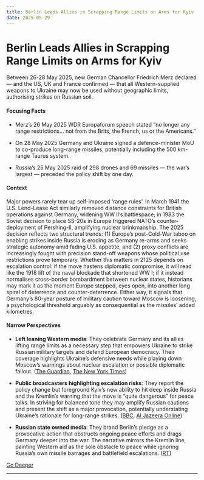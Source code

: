 ```yaml
---
title: Berlin Leads Allies in Scrapping Range Limits on Arms for Kyiv
date: 2025-05-29
---
```


# Berlin Leads Allies in Scrapping Range Limits on Arms for Kyiv

Between 26-28 May 2025, new German Chancellor Friedrich Merz declared — and the US, UK and France confirmed — that all Western-supplied weapons to Ukraine may now be used without geographic limits, authorising strikes on Russian soil.

#### Focusing Facts

- Merz’s 26 May 2025 WDR Europaforum speech stated “no longer any range restrictions… not from the Brits, the French, us or the Americans.”

- On 28 May 2025 Germany and Ukraine signed a defence-minister MoU to co-produce long-range missiles, potentially including the 500 km-range Taurus system.

- Russia’s 25 May 2025 raid of 298 drones and 69 missiles — the war’s largest — preceded the policy shift by one day.

#### Context

Major powers rarely tear up self-imposed ‘range rules’.  In March 1941 the U.S. Lend-Lease Act similarly removed distance constraints for British operations against Germany, widening WW II’s battlespace; in 1983 the Soviet decision to place SS-20s in Europe triggered NATO’s counter-deployment of Pershing-II, amplifying nuclear brinkmanship.  The 2025 decision reflects two structural trends: (1) Europe’s post-Cold-War taboo on enabling strikes inside Russia is eroding as Germany re-arms and seeks strategic autonomy amid fading U.S. appetite, and (2) proxy conflicts are increasingly fought with precision stand-off weapons whose political use restrictions prove temporary.  Whether this matters in 2125 depends on escalation control: if the move hastens diplomatic compromise, it will read like the 1918 lift of the naval blockade that shortened WW I; if it instead normalises cross-border bombardment between nuclear states, historians may mark it as the moment Europe stepped, eyes open, into another long spiral of deterrence and counter-deterrence.  Either way, it signals that Germany’s 80-year posture of military caution toward Moscow is loosening, a psychological threshold arguably as consequential as the missiles’ added kilometres.

#### Narrow Perspectives

- **Left leaning Western media**: They celebrate Germany and its allies lifting range limits as a necessary step that empowers Ukraine to strike Russian military targets and defend European democracy. Their coverage highlights Ukraine’s defensive needs while playing down Moscow’s warnings about nuclear escalation or possible diplomatic fallout. ([The Guardian](https://www.theguardian.com/world/2025/may/26/germany-and-ukraines-other-allies-scrap-range-limits-on-arms-sent-to-kyiv), [The New York Times](https://www.nytimes.com/2025/05/28/world/europe/zelensky-merz-berlin-visit.html))

- **Public broadcasters highlighting escalation risks**: They report the policy change but foreground Kyiv’s new ability to hit deep inside Russia and the Kremlin’s warning that the move is “quite dangerous” for peace talks. In striving for balanced tone they may amplify Russian cautions and present the shift as a major provocation, potentially understating Ukraine’s rationale for long-range strikes. ([BBC](https://www.bbc.com/news/articles/cpw7vllepx7o), [Al Jazeera Online](https://www.aljazeera.com/news/2025/5/27/us-europe-lift-range-restrictions-on-ukraine-missiles-why-it-matters))

- **Russian state owned media**: They brand Berlin’s pledge as a provocative action that obstructs ongoing peace efforts and drags Germany deeper into the war. The narrative mirrors the Kremlin line, painting Western aid as the sole obstacle to peace while ignoring Russia’s own missile barrages and battlefield escalations. ([RT](https://www.rt.com/news/618265-russia-germany-ukraine-weaponry/))


[Go Deeper](https://www.perplexity.ai/search?q=Berlin+Leads+Allies+in+Scrapping+Range+Limits+on+Arms+for+Kyiv)

---

<a id='rubio-orders-immediate-revocation-of-chinese-student-visas-amid-expanded-screening-freeze'></a>
